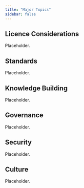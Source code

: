 ```yaml
---
title: "Major Topics"
sidebar: false
---
```


## Licence Considerations
Placeholder.

## Standards
Placeholder.

## Knowledge Building
Placeholder.

## Governance
Placeholder.

## Security
Placeholder.

## Culture
Placeholder.

